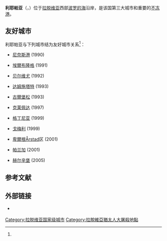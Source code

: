 {{Infobox settlement
| name                    = 利耶帕亞
| native_name             = Liepāja
| native_name_lang        = lv
| settlement_type         = [[拉脫維亞行政區劃|城市]]
| image_skyline           = Liepaja centr.JPG
| image_caption           = 市内的新艺术建筑
| image_flag              = Flag of Liepāja.svg
| flag_size               = 145px
| image_shield            = Coat of Arms of Liepāja.svg
| shield_size             = 75px
| pushpin_map             = Latvia
| pushpin_label_position  = 
| pushpin_map_caption     = 利耶帕亞在拉脱维亚的位置
| coordinates             = 
| coor_pinpoint           = 
| coordinates_footnotes   = 
| subdivision_type        = [[世界政區索引|国家]]
| subdivision_name        = {{LAT}}
| established_title       = 城市权
| established_date        = 1625年
| unit_pref               = Metric
| area_total_km2          = 68.03
| area_rank               = 
| area_note               = 
| area_footnotes          = <ref name="citypopu"/>
| population_as_of        = 2021年
| population_total        = 67964
| population_density_km2  = auto
| population_note         = 
| population_footnotes    = <ref name="citypopu"/>
| timezone1               = [[欧洲东部时间|EET]]
| utc_offset1             = +2
| timezone1_DST           = [[欧洲东部夏令时间|EEST]]
| utc_offset1_DST         = +3
| postal_code_type        =
| postal_code             = 
| area_code_type          = 
| area_code               = 
| iso_code                = 
| website                 = {{URL|https://www.liepaja.lv/}}
| footnotes               = 
}}
'''利耶帕亚'''（{{lang-lv|Liepāja}}，{{lang-de|Libau}}）位于[[拉脱维亚|拉脱维亚]]西部[[波罗的海|波罗的海]]沿岸，是该国第三大城市和重要的[[不冻港|不冻港]]。

== 友好城市 ==
利耶帕亚与下列城市结为友好城市关系<ref name="友城"/>：
{{div col|colwidth=20em}}
* {{SWE}} [[尼奈斯港市|尼奈斯港]] (1990)
* {{POL}} [[埃爾布隆格|埃爾布隆格]] (1991)
* {{USA}} [[贝尔维尤_(华盛顿州)|贝尔维尤]] (1992)
* {{GER}} [[达姆施塔特|达姆施塔特]] (1993)
* {{DEN}} [[古爾堡松自治市|古爾堡松]] (1993)
* {{LTU}} [[克莱佩达|克莱佩达]] (1997)
* {{POL}} [[格丁尼亚|格丁尼亚]] (1999)
* {{BLR}} [[戈梅利|戈梅利]] (1999)
* {{NOR}} [[卑爾根|卑爾根]]Årstad区 (2001)
* {{LTU}} [[帕兰加|帕兰加]] (2001)
* {{SWE}} [[赫尔辛堡市|赫尔辛堡]] (2005)
{{div col end}}

== 参考文献 ==
{{Reflist|30em|refs=
<ref name="citypopu">{{cite web | url = https://www.citypopulation.de/en/latvia/admin/ | title = LATVIA: Administrative Division | language = en | publisher = citypopulation.de | accessdate = 2021-08-11}}</ref>

<ref name="友城">{{cite web | url = https://www.liepaja.lv/sadraudzibas-pilsetas/ | title = Sadraudzības pilsētas | language = lv | publisher = Liepāja | accessdate = 2021-08-11}}</ref>
}}

== 外部链接 ==
{{commonscat|Liepāja|position=left}}
* {{Official site|https://www.liepaja.lv/}} {{lv}} {{ru}} {{en}}

{{拉脱维亚行政区划}}
{{Authority control}}

{{DEFAULTSORT:Liepaja}}
[[Category:拉脱维亚国家级城市|Category:拉脱维亚国家级城市]]
[[Category:拉脫維亞猶太人大屠殺地點|Category:拉脫維亞猶太人大屠殺地點]]